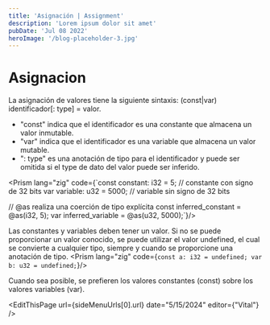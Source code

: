 ```yaml
---
title: 'Asignación | Assignment'
description: 'Lorem ipsum dolor sit amet'
pubDate: 'Jul 08 2022'
heroImage: '/blog-placeholder-3.jpg'
---
```



<div class="flex flex-col gap-y-5 text-white py-8">
  <h1 class="text-white py-8">Asignacion</h1>

  La asignación de valores tiene la siguiente sintaxis: <span class="bg-gray-800 rounded-md px-2 text-purple-400">(const|var) identificador[: type] = valor</span>.

  <ul class="ml-10 list-disc">
    <li><span class="bg-gray-800 rounded-md px-2 text-purple-400">"const"</span> indica que el identificador es una constante que almacena un valor inmutable.</li>
    <li><span class="bg-gray-800 rounded-md px-2 text-purple-400">"var"</span> indica que el identificador es una variable que almacena un valor mutable.</li>
    <li><span class="bg-gray-800 rounded-md px-2 text-purple-400">": type"</span> es una anotación de tipo para el identificador y puede ser omitida si el <span class="bg-gray-800 rounded-md px-2 text-purple-400">type</span> de dato del <span class="bg-gray-800 rounded-md px-2 text-purple-400">valor</span> puede ser inferido.</li>
  </ul>

  <Prism lang="zig" code={`const constant: i32 = 5; // constante con signo de 32 bits
var variable: u32 = 5000; // variable sin signo de 32 bits

// @as realiza una coerción de tipo explícita
const inferred_constant = @as(i32, 5);
var inferred_variable = @as(u32, 5000);`}/>

Las constantes y variables deben tener un valor. Si no se puede proporcionar un valor conocido, se puede utilizar el valor <span class="bg-gray-800 rounded-md px-2 text-purple-400">undefined</span>, el cual se convierte a cualquier tipo, siempre y cuando se proporcione una anotación de tipo.
<Prism lang="zig" code={`const a: i32 = undefined;
var b: u32 = undefined;`}/>

Cuando sea posible, se prefieren los valores constantes <span class="bg-gray-800 rounded-md px-2 text-purple-400">(const)</span> sobre los valores variables <span class="bg-gray-800 rounded-md px-2 text-purple-400">(var)</span>.

<EditThisPage  url={sideMenuUrls[0].url} date="5/15/2024" editor={"Vital"} />

<div class="flex w-full justify-between space-x-8">
    <NextButton text={HolaMundo.label} subText="Anterior" isRight={false} url={HolaMundo.url}/>
    <NextButton text={sideMenuUrls[1].label} subText="Siguiente" isRight={true} url={sideMenuUrls[1].url}/>
</div>
</div>
